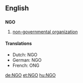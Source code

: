 ==English==

==={{initialism}}===
'''NGO'''

# [[Non-Governmental Organization|non-governmental organization]]

====Translations====
*Dutch: NGO
*German: NGO
*French: ONG

[[de:NGO]]
[[et:NGO]]
[[hu:NGO]]